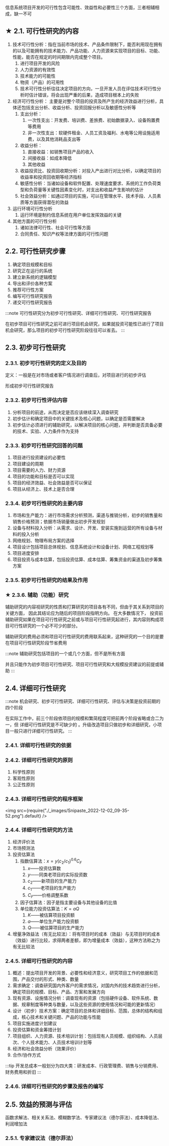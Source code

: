  <Highlight>信息系统项目开发的可行性包含可能性、效益性和必要性三个方面，三者相辅相成，缺一不可</Highlight> 

## ★ 2.1. 可行性研究的内容
1. 技术可行性分析：指在当前市场的技术、产品条件限制下，能否利用现在拥有的以及可能拥有的技术能力、产品功能、人力资源来实现项目的目标、功能、性能，能否在规定的时间期限内完成整个项目。
    1. 进行项目开发的风险
    2. 人力资源的有效性
    3. 技术能力的可能性
    4. 物资（产品）的可用性
    5.  <Highlight>技术可行性分析往往决定项目的方向，一旦开发人员在评估技术可行性分析时估计错误，将会出现严重的后果，造成项目根本上的失败</Highlight> 
2. 经济可行性分析： <Highlight>主要是对整个项目的投资及所产生的经济效益进行分析，具体还包括支出分析、收益分析、投资回报分析以及敏感性分析等</Highlight> 
    1. 支出分析：
        1.  <Highlight>一次性支出：开发费、培训费、差旅费、初始数据录入、设备购置费等费用</Highlight> 
        2.  <Highlight>非一次性支出：软硬件租金、人员工资及福利、水电等公用设施适用费，以及其他消耗品支出等</Highlight> 
    2. 收益分析：
        1. 直接收益：如销售项目产品的收入
        2. 间接收益：如成本降低
        3. 其他收益
    3. 收益投资比、投资回收期分析：对投入产出进行对比分析，以确定项目的收益率和投资回收期等经济指标
    4. 敏感性分析：当诸如设备和软件配置、处理速度要求、系统的工作负荷类型和负荷量等关键性因素变化时，对支出和收益产生影响的估计
    5.  <Highlight>社会效益分析：如通过项目的实施，可以在管理水平、技术手段、人员素质等方面获得潜在的效益</Highlight> 
3. 运行环境可行性分析
    1.  <Highlight>运行环境是制约信息系统在用户单位发挥效益的关键</Highlight> 
4. 其他方面的可行性分析
    1. 诸如法律可行性、社会可行性等方面
    2. 合同责任、知识产权等法律方面的可行性问题

## 2.2. 可行性研究步骤
1. 确定项目规模和目标
2. 研究正在运行的系统
3. 建立新系统的逻辑模型
4. 导出和评价各种方案
5. 推荐可行性方案
6. 编写可行性研究报告
7. 递交可行性研究报告

:::note
可行性研究分为初步可行性研究、详细可行性研究、可行性研究报告

在初步项目可行性研究之前可进行项目机会研究，如果就投资可能性已进行了项目机会研究，那么项目的初步可行性研究阶段往往可以省去。
:::

## 2.3. 初步可行性研究

### 2.3.1. 初步可行性研究的定义及目的
定义：一般是在对市场或者客户情况进行调查后，对项目进行的初步评估

形成初步可行性研究报告

### 2.3.2. 初步可行性评估内容
1. 分析项目的前途，从而决定是否应该继续深入调查研究
2. 初步估计和确定项目中的关键技术及核心问题，以确定是否需要解决
3. 初步估计必须进行的辅助研究，以解决项目的核心问题，并判断是否具备必要的技术、实验、人力条件作为支持

### 2.3.3. 初步可行性研究回答的问题
1. 项目进行投资建设的必要性
2. 项目建设的周期
3. 项目需要的人力、财力资源
4. 项目的功能和目标是否可以实现
5. 项目的经济效益、社会效益是否可以保证
6. 项目从经济上、技术上是否合理

### 2.3.4. 初步可行性研究的主要内容
1. 市场和生产能力：进行市场需求分析预测，渠道与推销分析，初步的销售量和销售价格预测；依据市场销量做出初步开发规划
2. 设备与材料投入分析：从需求、设计、开发、安装实施到运营的所有设备与材料的投入分析
3. 网络规划、物理布局方案的选择
4. 项目设计包括项目总体规划、信息系统设计和设备计划、网络工程规划等
5. 项目进度安排
6. 项目投资与成本估算，包括投资估算、成本估算、筹集资金的渠道及初步筹集方案

### 2.3.5. 初步可行性研究的结果及作用

### ★ 2.3.6. 辅助（功能）研究

辅助研究的内容视研究的性质和打算研究的项目各有不同，但由于其关系到项目的关键方面， 因此其结论应为随后的项目阶段指明方向。 在大多数情况下， 投资前辅助研究如果在项目可行性研究之前或与项目可行性研究起进行，其内容则构成项目可行性研究的一个必不可少的部分。

辅助研究的费用必须和项目可行性研究的费用联系起来，这种研究的一个目的是要在项目可行性研究阶段节省费用

:::note
辅助研究包括项目的一个或几个方面，但不是所有方面

并且只能作为初步项目可行性研究、项目可行性研究和大规模投资建议的前提或辅助
:::

## 2.4. 详细可行性研究

:::note
机会研究、初步可行性研究、详细可行性研究、评估与决策是投资前期的四个阶段

在实际工作中，前三个阶段依项目的规模和繁简程度可把前两个阶段省略或合二为一，但 <Highlight>详细可行性研究是不可缺少的</Highlight> 。升级改造项目只做初步和详细研究，小项目一般只进行详细可行性研究。
:::

### 2.4.1. 详细可行性研究的依据

### 2.4.2. 详细可行性研究的原则
1. 科学性原则
2. 客观性原则
3. 公正性原则

### 2.4.3. 详细可行性研究的程序框架
<img src={require("./_images/Snipaste_2022-12-02_09-35-52.png").default} />

### 2.4.4. 详细可行性研究的方法
1. 经济评价法
2. 市场预测法
3. 投资估算法
    1. 指数估算法：$x=y(c_{2}/c_{1})^{0.6} C_{F}$
        1. $x$——投资估算数
        2. $y$——同类老项目的实际投资数
        3. $c_{2}$——新项目的生产能力
        4. $c_{1}$——老项目的生产能力
        5. $C_{F}$——价格调整系数
    2. 因子估算法：因子是指主要设备与其他设备的比值
    3. 单位能力投资估算法：$K=aQ$
        1. $K$——被估算项目投资额
        2. $a$——单位生产能力投资额
        3. $Q$——被估算项目的生产能力
4. 增量净效益法（有无比较法）：将有项目时的成本（效益）与无项目时的成本（效益）进行比较，求得两者差额，即为增量成本（效益），这种方法称之为有无比较法

### 2.4.5. 详细可行性研究的内容
1. 概述：提出项目开发的背景、必要性和经济意义，研究项目工作的依据和范围，产品交付的形式、种类、数量
2. 需求确定：调查研究国内外客户的需求情况，对国内外的技术趋势进行分析，确定项目的规模、目标、产品、方案和发展方向
3. 现有资源、设施情况分析：调查现有的资源（包括硬件设备、软件系统、数据、规章制度等种类与数量，以及这些资源的使用情况和可能的更新情况）
4. 设计（初步）技术方案：确定项目的总体和详细目标、范围，总体的结构和组成，核心技术和关键问题、产品的功能与性能
5. 项目实施进度计划建议
6. 投资估算和资金筹措计划
7. 项目组织、人力资源、技术培训计划：包括现有人员规模、组织结构、人员层次、个人技术能力、人员技术培训计划等
8. 经济和社会效益分析（效果评价）
9. 合作/协作方式

:::tip
开发总成本一般划分为四大类：研发成本、行政管理费、销售与分销费用、财务费用和折旧
:::

### 2.4.6. 详细可行性研究的步骤及报告的编写

## 2.5. 效益的预测与评估
函数求解法、相关关系法、模糊数学法、专家建议法（德尔菲法）、成本降低法、利润增加法

### 2.5.1. 专家建议法（德尔菲法）
